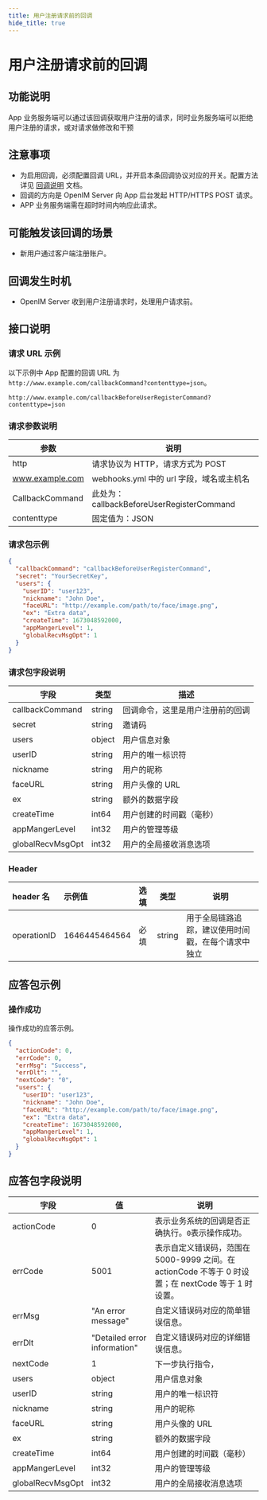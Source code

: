 ```yaml
---
title: 用户注册请求前的回调
hide_title: true
---
```


# 用户注册请求前的回调

## 功能说明

App 业务服务端可以通过该回调获取用户注册的请求，同时业务服务端可以拒绝用户注册的请求，或对请求做修改和干预

## 注意事项

- 为启用回调，必须配置回调 URL，并开启本条回调协议对应的开关。配置方法详见 [回调说明](../introduction) 文档。
- 回调的方向是 OpenIM Server 向 App 后台发起 HTTP/HTTPS POST 请求。
- APP 业务服务端需在超时时间内响应此请求。

## 可能触发该回调的场景

- 新用户通过客户端注册账户。

## 回调发生时机

- OpenIM Server 收到用户注册请求时，处理用户请求前。

## 接口说明

### 请求 URL 示例

以下示例中 App 配置的回调 URL 为 `http://www.example.com/callbackCommand?contenttype=json`。

```plaintext
http://www.example.com/callbackBeforeUserRegisterCommand?contenttype=json
```

### 请求参数说明

| 参数            | 说明                                              |
| --------------- | ------------------------------------------------- |
| http            | 请求协议为 HTTP，请求方式为 POST                  |
| www.example.com | webhooks.yml 中的 url 字段，域名或主机名 |
| CallbackCommand | 此处为：callbackBeforeUserRegisterCommand         |
| contenttype     | 固定值为：JSON                                    |

### 请求包示例

```json
{
  "callbackCommand": "callbackBeforeUserRegisterCommand",
  "secret": "YourSecretKey",
  "users": {
    "userID": "user123",
    "nickname": "John Doe",
    "faceURL": "http://example.com/path/to/face/image.png",
    "ex": "Extra data",
    "createTime": 1673048592000,
    "appMangerLevel": 1,
    "globalRecvMsgOpt": 1
  }
}
```

### 请求包字段说明

| 字段             | 类型   | 描述                             |
| ---------------- | ------ | -------------------------------- |
| callbackCommand  | string | 回调命令，这里是用户注册前的回调 |
| secret           | string | 邀请码                           |
| users            | object | 用户信息对象                     |
| userID           | string | 用户的唯一标识符                 |
| nickname         | string | 用户的昵称                       |
| faceURL          | string | 用户头像的 URL                   |
| ex               | string | 额外的数据字段                   |
| createTime       | int64  | 用户创建的时间戳（毫秒）         |
| appMangerLevel   | int32  | 用户的管理等级                   |
| globalRecvMsgOpt | int32  | 用户的全局接收消息选项           |

### Header

| header 名   | 示例值        | 选填 | 类型   | 说明                         |
| :---------- | :------------ | :--- | ------ | ---------------------------- |
| operationID | 1646445464564 | 必填 | string | 用于全局链路追踪，建议使用时间戳，在每个请求中独立 |

## 应答包示例

### 操作成功

操作成功的应答示例。

```json
{
  "actionCode": 0,
  "errCode": 0,
  "errMsg": "Success",
  "errDlt": "",
  "nextCode": "0",
  "users": {
    "userID": "user123",
    "nickname": "John Doe",
    "faceURL": "http://example.com/path/to/face/image.png",
    "ex": "Extra data",
    "createTime": 1673048592000,
    "appMangerLevel": 1,
    "globalRecvMsgOpt": 1
  }
}
```

## 应答包字段说明

| 字段             | 值                           | 说明                                                                                                |
| ---------------- | ---------------------------- | --------------------------------------------------------------------------------------------------- |
| actionCode       | 0                            | 表示业务系统的回调是否正确执行。`0`表示操作成功。                                                   |
| errCode          | 5001                         | 表示自定义错误码，范围在 5000-9999 之间。在 actionCode 不等于 0 时设置；在 nextCode 等于 1 时设置。 |
| errMsg           | "An error message"           | 自定义错误码对应的简单错误信息。                                                                    |
| errDlt           | "Detailed error information" | 自定义错误码对应的详细错误信息。                                                                    |
| nextCode         | 1                            | 下一步执行指令，                                                                                    |
| users            | object                       | 用户信息对象                                                                                        |
| userID           | string                       | 用户的唯一标识符                                                                                    |
| nickname         | string                       | 用户的昵称                                                                                          |
| faceURL          | string                       | 用户头像的 URL                                                                                      |
| ex               | string                       | 额外的数据字段                                                                                      |
| createTime       | int64                        | 用户创建的时间戳（毫秒）                                                                            |
| appMangerLevel   | int32                        | 用户的管理等级                                                                                      |
| globalRecvMsgOpt | int32                        | 用户的全局接收消息选项                                                                              |
